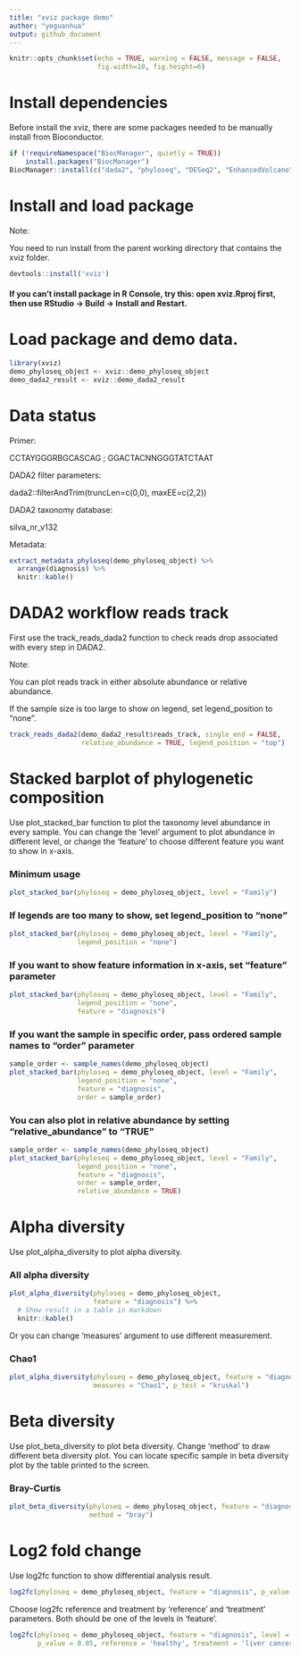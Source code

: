 ```yaml
---
title: "xviz package demo"
author: "yeguanhua"
output: github_document
---
```


```r
knitr::opts_chunk$set(echo = TRUE, warning = FALSE, message = FALSE, 
                      fig.width=10, fig.height=6)
```

# Install dependencies

Before install the xviz, there are some packages needed to be manually install from Bioconductor.

```r
if (!requireNamespace("BiocManager", quietly = TRUE))
    install.packages("BiocManager")
BiocManager::install(c("dada2", "phyloseq", "DESeq2", "EnhancedVolcano"))
```


# Install and load package

Note: 

You need to run install from the parent working directory that contains the xviz folder.

```r
devtools::install('xviz')
```

#### If you can't install package in R Console, try this: open xviz.Rproj first, then use RStudio → Build → Install and Restart.

# Load package and demo data.

```r
library(xviz)
demo_phyloseq_object <- xviz::demo_phyloseq_object
demo_dada2_result <- xviz::demo_dada2_result
```

# Data status

Primer: 

CCTAYGGGRBGCASCAG ; GGACTACNNGGGTATCTAAT

DADA2 filter parameters: 

dada2::filterAndTrim(truncLen=c(0,0), maxEE=c(2,2))

DADA2 taxonomy database: 

silva_nr_v132

Metadata: 

```r
extract_metadata_phyloseq(demo_phyloseq_object) %>% 
  arrange(diagnosis) %>% 
  knitr::kable()
```

# DADA2 workflow reads track

First use the track_reads_dada2 function to check reads drop associated with every step in DADA2.

Note:

You can plot reads track in either absolute abundance or relative abundance.

If the sample size is too large to show on legend, set legend_position to "none".

```r
track_reads_dada2(demo_dada2_result$reads_track, single_end = FALSE, 
                  relative_abundance = TRUE, legend_position = "top")
```

# Stacked barplot of phylogenetic composition

Use plot_stacked_bar function to plot the taxonomy level abundance in every sample. You can change the 'level' argument to plot abundance in different level, or change the 'feature' to choose different feature you want to show in x-axis.

### Minimum usage

```r
plot_stacked_bar(phyloseq = demo_phyloseq_object, level = "Family")
```

### If legends are too many to show, set legend_position to "none"

```r
plot_stacked_bar(phyloseq = demo_phyloseq_object, level = "Family", 
                 legend_position = "none")
```

### If you want to show feature information in x-axis, set "feature" parameter

```r
plot_stacked_bar(phyloseq = demo_phyloseq_object, level = "Family", 
                 legend_position = "none", 
                 feature = "diagnosis")
```

### If you want the sample in specific order, pass ordered sample names to "order" parameter

```r
sample_order <- sample_names(demo_phyloseq_object)
plot_stacked_bar(phyloseq = demo_phyloseq_object, level = "Family", 
                 legend_position = "none", 
                 feature = "diagnosis", 
                 order = sample_order)
```

### You can also plot in relative abundance by setting "relative_abundance" to "TRUE"

```r
sample_order <- sample_names(demo_phyloseq_object)
plot_stacked_bar(phyloseq = demo_phyloseq_object, level = "Family", 
                 legend_position = "none", 
                 feature = "diagnosis", 
                 order = sample_order, 
                 relative_abundance = TRUE)
```

# Alpha diversity

Use plot_alpha_diversity to plot alpha diversity. 

### All alpha diversity

```r
plot_alpha_diversity(phyloseq = demo_phyloseq_object, 
                     feature = "diagnosis") %>% 
  # Show result in a table in markdown
  knitr::kable()
```

Or you can change 'measures' argument to use different measurement.

### Chao1

```r
plot_alpha_diversity(phyloseq = demo_phyloseq_object, feature = "diagnosis", 
                     measures = "Chao1", p_test = "kruskal")
```

# Beta diversity

Use plot_beta_diversity to plot beta diversity. Change 'method' to draw different beta diversity plot. You can locate specific sample in beta diversity plot by the table printed to the screen.

### Bray-Curtis

```r
plot_beta_diversity(phyloseq = demo_phyloseq_object, feature = "diagnosis", 
                    method = "bray")
```

# Log2 fold change

Use log2fc function to show differential analysis result.

```r
log2fc(phyloseq = demo_phyloseq_object, feature = "diagnosis", p_value = 0.05)
```

Choose log2fc reference and treatment by 'reference' and 'treatment' parameters. Both should be one of the levels in 'feature'.

```r
log2fc(phyloseq = demo_phyloseq_object, feature = "diagnosis", level = NA, 
       p_value = 0.05, reference = 'healthy', treatment = 'liver cancer')
```
